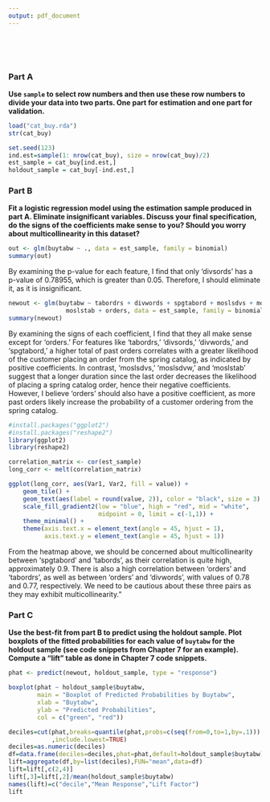 ```yaml
---
output: pdf_document
---
```



\textbf{Homework 4}           
\textbf{MSBA 400: Statistical Foundations for Data Analytics}   
\textbf{Guangying Pan}        
\bigskip

### Part A
**Use `sample` to select row numbers and then use these row numbers to divide your data into two parts. One part for estimation and one part for validation.**

```r
load("cat_buy.rda")
str(cat_buy)
```
```r
set.seed(123)
ind.est=sample(1: nrow(cat_buy), size = nrow(cat_buy)/2)
est_sample = cat_buy[ind.est,]    
holdout_sample = cat_buy[-ind.est,]
```

### Part B
**Fit a logistic regression model using the estimation sample produced in part A.  Eliminate insignificant variables. Discuss your final specification, do the signs of the coefficients make sense to you? Should you worry about multicollinearity in this dataset?**

```r
out <- glm(buytabw ~ ., data = est_sample, family = binomial)
summary(out)
```
By examining the p-value for each feature, I find that only 'divsords' has a p-value of 0.78955, which is greater than 0.05. Therefore, I should eliminate it, as it is insignificant. 

```r
newout <- glm(buytabw ~ tabordrs + divwords + spgtabord + moslsdvs + moslsdvw + 
                moslstab + orders, data = est_sample, family = binomial)
summary(newout)
```

By examining the signs of each coefficient, I find that they all make sense except for 'orders.' For features like 'tabordrs,' 'divsords,' 'divwords,' and 'spgtabord,' a higher total of past orders correlates with a greater likelihood of the customer placing an order from the spring catalog, as indicated by positive coefficients. In contrast, 'moslsdvs,' 'moslsdvw,' and 'moslstab' suggest that a longer duration since the last order decreases the likelihood of placing a spring catalog order, hence their negative coefficients. However, I believe 'orders' should also have a positive coefficient, as more past orders likely increase the probability of a customer ordering from the spring catalog.

```r
#install.packages("ggplot2")
#install.packages("reshape2")
library(ggplot2)
library(reshape2)

correlation_matrix <- cor(est_sample)
long_corr <- melt(correlation_matrix)

ggplot(long_corr, aes(Var1, Var2, fill = value)) +
    geom_tile() +
    geom_text(aes(label = round(value, 2)), color = "black", size = 3) +
    scale_fill_gradient2(low = "blue", high = "red", mid = "white", 
                         midpoint = 0, limit = c(-1,1)) +
    theme_minimal() +
    theme(axis.text.x = element_text(angle = 45, hjust = 1),
          axis.text.y = element_text(angle = 45, hjust = 1))
```

From the heatmap above, we should be concerned about multicollinearity between 'spgtabord' and 'tabords', as their correlation is quite high, approximately 0.9. There is also a high correlation between 'orders' and 'tabordrs', as well as between 'orders' and 'divwords', with values of 0.78 and 0.77, respectively. We need to be cautious about these three pairs as they may exhibit multicollinearity."

### Part C
**Use the best-fit from part B to predict using the holdout sample. Plot boxplots of the fitted probabilities for each value of `buytabw` for the holdout sample (see code snippets from Chapter 7 for an example). Compute a "lift" table as done in Chapter 7 code snippets.**

```r
phat <- predict(newout, holdout_sample, type = "response")
```

```r
boxplot(phat ~ holdout_sample$buytabw,
        main = "Boxplot of Predicted Probabilities by Buytabw",
        xlab = "Buytabw",
        ylab = "Predicted Probabilities",
        col = c("green", "red"))
```

```r
deciles=cut(phat,breaks=quantile(phat,probs=c(seq(from=0,to=1,by=.1)))
            ,include.lowest=TRUE)
deciles=as.numeric(deciles)
df=data.frame(deciles=deciles,phat=phat,default=holdout_sample$buytabw)
lift=aggregate(df,by=list(deciles),FUN="mean",data=df)
lift=lift[,c(2,4)]
lift[,3]=lift[,2]/mean(holdout_sample$buytabw)
names(lift)=c("decile","Mean Response","Lift Factor")
lift
```





